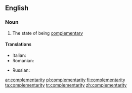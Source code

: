 ==English==

===Noun===
{{wikipedia}}
{{en-noun|~|complementarities}}

# The state of being [[complementary]]

====Translations====
{{trans-top|complementarity}}
* Italian: {{t-|it|complementarità|f}}
* Romanian: {{t-|ro|complementaritate|f}}
{{trans-mid}}
* Russian: {{t+|ru|взаимозаменяемость|n|tr=vzaimozamenyaemos't'|sc=Cyrl}}
{{trans-bottom}}

[[ar:complementarity]]
[[pl:complementarity]]
[[fi:complementarity]]
[[ta:complementarity]]
[[tr:complementarity]]
[[zh:complementarity]]